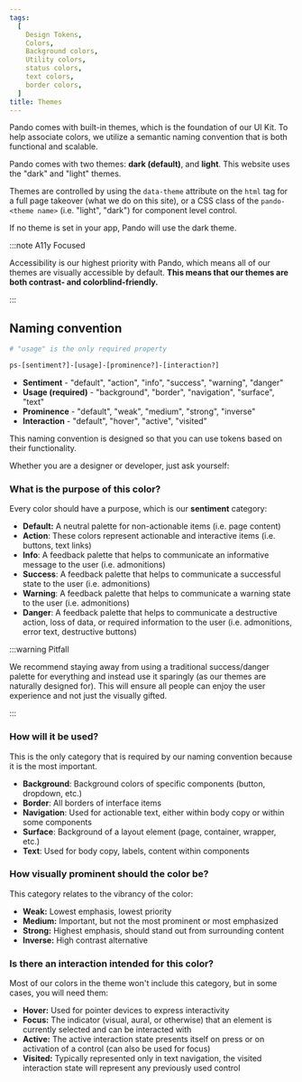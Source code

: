```yaml
---
tags:
  [
    Design Tokens,
    Colors,
    Background colors,
    Utility colors,
    status colors,
    text colors,
    border colors,
  ]
title: Themes
---
```


Pando comes with built-in themes, which is the foundation of our UI Kit. To help associate colors, we utilize a semantic naming convention that is both functional and scalable.

Pando comes with two themes: **dark (default)**, and **light**. This website uses the "dark" and "light" themes.

Themes are controlled by using the `data-theme` attribute on the `html` tag for a full page takeover (what we do on this site), or a CSS class of the `pando-<theme name>` (i.e. "light", "dark") for component level control.

If no theme is set in your app, Pando will use the dark theme.

:::note A11y Focused

Accessibility is our highest priority with Pando, which means all of our themes are visually accessible by default. **This means that our themes are both contrast- and colorblind-friendly.**

:::

## Naming convention

```bash
# "usage" is the only required property

ps-[sentiment?]-[usage]-[prominence?]-[interaction?]
```

- **Sentiment** - "default", "action", "info", "success", "warning", "danger"
- **Usage (required)** - "background", "border", "navigation", "surface", "text"
- **Prominence** - "default", "weak", "medium", "strong", "inverse"
- **Interaction** - "default", "hover", "active", "visited"

This naming convention is designed so that you can use tokens based on their functionality.

Whether you are a designer or developer, just ask yourself:

### What is the purpose of this color?

Every color should have a purpose, which is our **sentiment** category:

- **Default:** A neutral palette for non-actionable items (i.e. page content)
- **Action**: These colors represent actionable and interactive items (i.e. buttons, text links)
- **Info**: A feedback palette that helps to communicate an informative message to the user (i.e. admonitions)
- **Success**: A feedback palette that helps to communicate a successful state to the user (i.e. admonitions)
- **Warning**: A feedback palette that helps to communicate a warning state to the user (i.e. admonitions)
- **Danger**: A feedback palette that helps to communicate a destructive action, loss of data, or required information to the user (i.e. admonitions, error text, destructive buttons)

:::warning Pitfall

We recommend staying away from using a traditional success/danger palette for everything and instead use it sparingly (as our themes are naturally designed for). This will ensure all people can enjoy the user experience and not just the visually gifted.

:::

### How will it be used?

This is the only category that is required by our naming convention because it is the most important.

- **Background**: Background colors of specific components (button, dropdown, etc.)
- **Border**: All borders of interface items
- **Navigation**: Used for actionable text, either within body copy or within some components
- **Surface**: Background of a layout element (page, container, wrapper, etc.)
- **Text**: Used for body copy, labels, content within components

### How visually prominent should the color be?

This category relates to the vibrancy of the color:

- **Weak:** Lowest emphasis, lowest priority
- **Medium:** Important, but not the most prominent or most emphasized
- **Strong:** Highest emphasis, should stand out from surrounding content
- **Inverse:** High contrast alternative

### Is there an interaction intended for this color?

Most of our colors in the theme won't include this category, but in some cases, you will need them:

- **Hover:** Used for pointer devices to express interactivity
- **Focus:** The indicator (visual, aural, or otherwise) that an element is currently selected and can be interacted with
- **Active:** The active interaction state presents itself on press or on activation of a control (can also be used for focus)
- **Visited:** Typically represented only in text navigation, the visited interaction state will represent any previously used control
